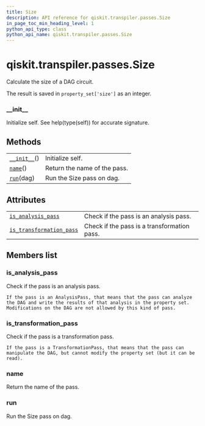 ```yaml
---
title: Size
description: API reference for qiskit.transpiler.passes.Size
in_page_toc_min_heading_level: 1
python_api_type: class
python_api_name: qiskit.transpiler.passes.Size
---
```


<span id="qiskit-transpiler-passes-size" />

# qiskit.transpiler.passes.Size

<Class id="qiskit.transpiler.passes.Size" isDedicatedPage={true} github="https://github.com/qiskit/qiskit/tree/stable/0.16/qiskit/transpiler/passes/analysis/size.py" signature="Size(*args, **kwargs)" modifiers="class">
  Calculate the size of a DAG circuit.

  The result is saved in `property_set['size']` as an integer.

  ### \_\_init\_\_

  <Function id="qiskit.transpiler.passes.Size.__init__" signature="__init__()">
    Initialize self. See help(type(self)) for accurate signature.
  </Function>

  ## Methods

  |                                                                                                  |                              |
  | ------------------------------------------------------------------------------------------------ | ---------------------------- |
  | [`__init__`](#qiskit.transpiler.passes.Size.__init__ "qiskit.transpiler.passes.Size.__init__")() | Initialize self.             |
  | [`name`](#qiskit.transpiler.passes.Size.name "qiskit.transpiler.passes.Size.name")()             | Return the name of the pass. |
  | [`run`](#qiskit.transpiler.passes.Size.run "qiskit.transpiler.passes.Size.run")(dag)             | Run the Size pass on dag.    |

  ## Attributes

  |                                                                                                                                          |                                             |
  | ---------------------------------------------------------------------------------------------------------------------------------------- | ------------------------------------------- |
  | [`is_analysis_pass`](#qiskit.transpiler.passes.Size.is_analysis_pass "qiskit.transpiler.passes.Size.is_analysis_pass")                   | Check if the pass is an analysis pass.      |
  | [`is_transformation_pass`](#qiskit.transpiler.passes.Size.is_transformation_pass "qiskit.transpiler.passes.Size.is_transformation_pass") | Check if the pass is a transformation pass. |

  ## Members list

  ### is\_analysis\_pass

  <Attribute id="qiskit.transpiler.passes.Size.is_analysis_pass">
    Check if the pass is an analysis pass.

    If the pass is an AnalysisPass, that means that the pass can analyze the DAG and write the results of that analysis in the property set. Modifications on the DAG are not allowed by this kind of pass.
  </Attribute>

  ### is\_transformation\_pass

  <Attribute id="qiskit.transpiler.passes.Size.is_transformation_pass">
    Check if the pass is a transformation pass.

    If the pass is a TransformationPass, that means that the pass can manipulate the DAG, but cannot modify the property set (but it can be read).
  </Attribute>

  ### name

  <Function id="qiskit.transpiler.passes.Size.name" signature="name()">
    Return the name of the pass.
  </Function>

  ### run

  <Function id="qiskit.transpiler.passes.Size.run" signature="run(dag)">
    Run the Size pass on dag.
  </Function>
</Class>


